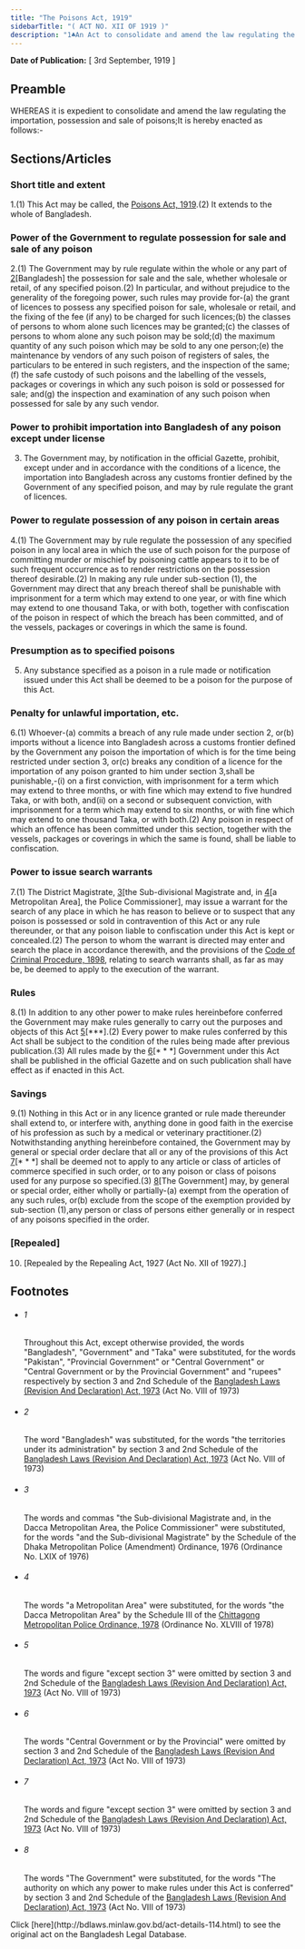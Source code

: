 ```yaml
---
title: "The Poisons Act, 1919"
sidebarTitle: "( ACT NO. XII OF 1919 )"
description: "1♣An Act to consolidate and amend the law regulating the importation, possession and sale of poisons."
---
```


**Date of Publication:** [ 3rd September, 1919 ]

## Preamble

WHEREAS it is expedient to consolidate and amend the law regulating the importation, possession and sale of poisons;It is hereby enacted as follows:-

## Sections/Articles

### Short title and extent

1.(1) This Act may be called, the [Poisons Act, 1919](/act-114.html "Poisons Act, 1919").(2) It extends to the whole of Bangladesh.

### Power of the Government to regulate possession for sale and sale of any poison

2.(1) The Government may by rule regulate within the whole or any part of [2](1)[Bangladesh] the possession for sale and the sale, whether wholesale or retail, of any specified poison.(2) In particular, and without prejudice to the generality of the foregoing power, such rules may provide for-(a) the grant of licences to possess any specified poison for sale, wholesale or retail, and the fixing of the fee (if any) to be charged for such licences;(b) the classes of persons to whom alone such licences may be granted;(c) the classes of persons to whom alone any such poison may be sold;(d) the maximum quantity of any such poison which may be sold to any one person;(e) the maintenance by vendors of any such poison of registers of sales, the particulars to be entered in such registers, and the inspection of the same;(f) the safe custody of such poisons and the labelling of the vessels, packages or coverings in which any such poison is sold or possessed for sale; and(g) the inspection and examination of any such poison when possessed for sale by any such vendor.

### Power to prohibit importation into Bangladesh of any poison except under license

3. The Government may, by notification in the official Gazette, prohibit, except under and in accordance with the conditions of a licence, the importation into Bangladesh across any customs frontier defined by the Government of any specified poison, and may by rule regulate the grant of licences.

### Power to regulate possession of any poison in certain areas

4.(1) The Government may by rule regulate the possession of any specified poison in any local area in which the use of such poison for the purpose of committing murder or mischief by poisoning cattle appears to it to be of such frequent occurrence as to render restrictions on the possession thereof desirable.(2) In making any rule under sub-section (1), the Government may direct that any breach thereof shall be punishable with imprisonment for a term which may extend to one year, or with fine which may extend to one thousand Taka, or with both, together with confiscation of the poison in respect of which the breach has been committed, and of the vessels, packages or coverings in which the same is found.

### Presumption as to specified poisons

5. Any substance specified as a poison in a rule made or notification issued under this Act shall be deemed to be a poison for the purpose of this Act.

### Penalty for unlawful importation, etc.

6.(1) Whoever-(a) commits a breach of any rule made under section 2, or(b) imports without a licence into Bangladesh across a customs frontier defined by the Government any poison the importation of which is for the time being restricted under section 3, or(c) breaks any condition of a licence for the importation of any poison granted to him under section 3,shall be punishable,-(i) on a first conviction, with imprisonment for a term which may extend to three months, or with fine which may extend to five hundred Taka, or with both, and(ii) on a second or subsequent conviction, with imprisonment for a term which may extend to six months, or with fine which may extend to one thousand Taka, or with both.(2) Any poison in respect of which an offence has been committed under this section, together with the vessels, packages or coverings in which the same is found, shall be liable to confiscation.

### Power to issue search warrants

7.(1) The District Magistrate, [3](1)[the Sub-divisional Magistrate and, in [4](2)[a Metropolitan Area], the Police Commissioner], may issue a warrant for the search of any place in which he has reason to believe or to suspect that any poison is possessed or sold in contravention of this Act or any rule thereunder, or that any poison liable to confiscation under this Act is kept or concealed.(2) The person to whom the warrant is directed may enter and search the place in accordance therewith, and the provisions of the [Code of Criminal Procedure, 1898](/act-75.html "Code of Criminal Procedure, 1898"), relating to search warrants shall, as far as may be, be deemed to apply to the execution of the warrant.

### Rules

8.(1) In addition to any other power to make rules hereinbefore conferred the Government may make rules generally to carry out the purposes and objects of this Act [5](1)[\*\*\*].(2) Every power to make rules conferred by this Act shall be subject to the condition of the rules being made after previous publication.(3) All rules made by the [6](2)[\* \* \*] Government under this Act shall be published in the official Gazette and on such publication shall have effect as if enacted in this Act.

### Savings

9.(1) Nothing in this Act or in any licence granted or rule made thereunder shall extend to, or interfere with, anything done in good faith in the exercise of his profession as such by a medical or veterinary practitioner.(2) Notwithstanding anything hereinbefore contained, the Government may by general or special order declare that all or any of the provisions of this Act [7](1)[\* \* \*] shall be deemed not to apply to any article or class of articles of commerce specified in such order, or to any poison or class of poisons used for any purpose so specified.(3) [8](2)[The Government] may, by general or special order, either wholly or partially-(a) exempt from the operation of any such rules, or(b) exclude from the scope of the exemption provided by sub-section (1),any person or class of persons either generally or in respect of any poisons specified in the order.

### [Repealed]

10. [Repealed by the Repealing Act, 1927 (Act No. XII of 1927).]

## Footnotes

- ###### 1

  Throughout this Act, except otherwise provided, the words "Bangladesh", "Government" and "Taka" were substituted, for the words "Pakistan", "Provincial Government" or "Central Government" or "Central Government or by the Provincial Government" and "rupees" respectively by section 3 and 2nd Schedule of the [Bangladesh Laws (Revision And Declaration) Act, 1973](/act-430.html "Bangladesh Laws (Revision And Declaration) Act, 1973") (Act No. VIII of 1973)

- ###### 2

  The word "Bangladesh" was substituted, for the words "the territories under its administration" by section 3 and 2nd Schedule of the [Bangladesh Laws (Revision And Declaration) Act, 1973](/act-430.html "Bangladesh Laws (Revision And Declaration) Act, 1973") (Act No. VIII of 1973)

- ###### 3

  The words and commas "the Sub-divisional Magistrate and, in the Dacca Metropolitan Area, the Police Commissioner" were substituted, for the words "and the Sub-divisional Magistrate" by the Schedule of the Dhaka Metropolitan Police (Amendment) Ordinance, 1976 (Ordinance No. LXIX of 1976)

- ###### 4

  The words "a Metropolitan Area" were substituted, for the words "the Dacca Metropolitan Area" by the Schedule III of the [Chittagong Metropolitan Police Ordinance, 1978](/act-578.html "Chittagong Metropolitan Police Ordinance, 1978") (Ordinance No. XLVIII of 1978)

- ###### 5

  The words and figure "except section 3" were omitted by section 3 and 2nd Schedule of the [Bangladesh Laws (Revision And Declaration) Act, 1973](/act-430.html "Bangladesh Laws (Revision And Declaration) Act, 1973") (Act No. VIII of 1973)

- ###### 6

  The words "Central Government or by the Provincial" were omitted by section 3 and 2nd Schedule of the [Bangladesh Laws (Revision And Declaration) Act, 1973](/act-430.html "Bangladesh Laws (Revision And Declaration) Act, 1973") (Act No. VIII of 1973)

- ###### 7

  The words and figure "except section 3" were omitted by section 3 and 2nd Schedule of the [Bangladesh Laws (Revision And Declaration) Act, 1973](/act-430.html "Bangladesh Laws (Revision And Declaration) Act, 1973") (Act No. VIII of 1973)

- ###### 8

  The words "The Government" were substituted, for the words "The authority on which any power to make rules under this Act is conferred" by section 3 and 2nd Schedule of the [Bangladesh Laws (Revision And Declaration) Act, 1973](/act-430.html "Bangladesh Laws (Revision And Declaration) Act, 1973") (Act No. VIII of 1973)

<Note>
  Click [here](http://bdlaws.minlaw.gov.bd/act-details-114.html) to see the original act on the Bangladesh Legal Database.
</Note>
